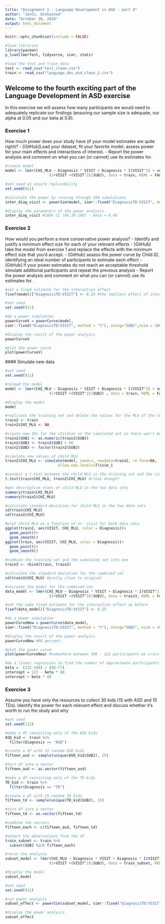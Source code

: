 ```yaml
---
title: "Assignment 1 - Language Development in ASD - part 4"
author: "JanCo. Unchained"
date: "October 10, 2018"
output: html_document
---
```


```r
knitr::opts_chunk$set(include = FALSE)

#load libraries
library(pacman)
p_load(lmerTest, tidyverse, simr, stats)

#load the test and train data
test <- read_csv("test_clean.csv")
train <- read_csv("language_dev_asd_clean_2.csv")
```


## Welcome to the fourth exciting part of the Language Development in ASD exercise

In this exercise we will assess how many participants we would need to adequately replicate our findings (ensuring our sample size is adequate, our alpha at 0.05 and our beta at 0.8).

### Exercise 1

How much power does your study have (if your model estimates are quite right)?
- [GitHub]Load your dataset, fit your favorite model, assess power for your main effects and interactions of interest.
- Report the power analysis and comment on what you can (or cannot) use its estimates for.

```r
#create model
model <- lmer(CHI_MLU ~ Diagnosis * VISIT + Diagnosis * I(VISIT^2) + verbalIQ_1 +
                    (1+VISIT +(VISIT^2)|SUBJ), data = train, REML = FALSE)

#set seed as ensure replicability 
set.seed(911)

#calculate the power by running through 100 simulations
inter_diag_visit <- powerSim(model, simr::fixed("DiagnosisTD:VISIT", method = "t"), nsim = 100)

#display the parameters of the power analysis
inter_diag_visit #100% CI (96.38-100) - beta = 0.48
```

### Exercise 2

How would you perform a more conservative power analysis?
- Identify and justify a minimum effect size for each of your relevant effects
- [GitHub] take the model from exercise 1 and replace the effects with the minimum effect size that you'd accept.
- [GitHub] assess the power curve by Child.ID, identifying an ideal number of participants to estimate each effect
- [GitHub] if your power estimates do not reach an acceptable threshold simulate additional participants and repeat the previous analysis
- Report the power analysis and comment on what you can (or cannot) use its estimates for.
```r
#set a fixed estimate for the interaction effect
fixef(model)["DiagnosisTD:VISIT"] <- 0.25 #the smallest effect of interest

#set seed 
set.seed(911)

#do a power simulation
powerCurveV = powerCurve(model,
simr::fixed("DiagnosisTD:VISIT", method = "t"), along="SUBJ",nsim = 100)

#display the result of the power analysis
powerCurveV 

#plot the power curve
plot(powerCurveV)
```

 #### Simulate new data
```r
#set seed
set.seed(911)

#reload the model
model <- lmer(CHI_MLU ~ Diagnosis * VISIT + Diagnosis * I(VISIT^2) + verbalIQ_1 +
                    (1+VISIT +(VISIT^2)|SUBJ) , data = train, REML = FALSE)

#display the model
model

#replicate the training set and delete the values for the MLU of the children
train2 <- train
train2$CHI_MLU <- NA

#create new IDs for the children in the simulated set so there won't be an overlap between the training data and the simulated data
train2$SUBJ <- as.numeric(train2$SUBJ)
train2$SUBJ <- train2$SUBJ + 66
train2$SUBJ <- factor(train2$SUBJ)

#simulate new values of child MLU 
train2$CHI_MLU <- simulate(model, seed=1, newdata=train2, re.form=NA,
                        allow.new.levels=T)$sim_1

#conduct a t-test between the child MLU in the training set and the simulated set respectively
t.test(train$CHI_MLU, train2$CHI_MLU) #close enough? 

#get descriptive stats of child MLU in the two data sets
summary(train$CHI_MLU)
summary(train2$CHI_MLU)

#calculate standard deviation for child MLU in the two data sets
sd(train$CHI_MLU)
sd(train2$CHI_MLU)

#plot child MLU as a function of nr. visit for both data sets
ggplot(train2, aes(VISIT, CHI_MLU, color = Diagnosis))+
  geom_point()+
  geom_smooth()
ggplot(train, aes(VISIT, CHI_MLU, color = Diagnosis))+
  geom_point()+
  geom_smooth()

#combine the training set and the simulated set into one 
train3 <- rbind(train, train2)

#calculate the standard deviation for the combined set
sd(train3$CHI_MLU) #pretty close to original 

#recreate the model for the combined set
data_model <- lmer(CHI_MLU ~ Diagnosis * VISIT + Diagnosis * I(VISIT^2) + verbalIQ_1 +
                    (1+VISIT +(VISIT^2)|SUBJ), data = train3, REML = FALSE)

#set the same fixed estimate for the interaction effect as before
fixef(data_model)["DiagnosisTD:VISIT"] <- 0.25  

#do a power simulation
powerCurveNew = powerCurve(data_model,
simr::fixed("DiagnosisTD:VISIT", method = "t"), along="SUBJ", nsim = 100) 

#display the result of the power analysis
powerCurveNew #88 percent. 

#plot the power curve
plot(powerCurveNew) #somewhere between 109 - 122 participants we cross the 80% mark

#do a linear regression to find the number of approximate participants when the power is 80%
beta =  (122-109) / (88-77)
intercept = 122 - beta * 88
intercept + beta * 80 
```

### Exercise 3

Assume you have only the resources to collect 30 kids (15 with ASD and 15 TDs). Identify the power for each relevant effect and discuss whether it's worth to run the study and why

```r
#set seed
set.seed(112)

#make a df consisting only of the ASD kids 
ASD_kid <- train %>%
  filter(Diagnosis == "ASD")

#create a df with 15 random ASD kids
fifteen_asd <- sample(unique(ASD_kid$SUBJ), 15)

#turn df into a vector
fifteen_asd <- as.vector(fifteen_asd)

#make a df consisting only of the TD kids 
TD_kid <- train %>%
  filter(Diagnosis == "TD")

#create a df with 15 random TD kids
fifteen_td <- sample(unique(TD_kid$SUBJ), 15)

#turn df into a vector
fifteen_td <- as.vector(fifteen_td)

#combine the vectors
fifteen_each <- c(fifteen_asd, fifteen_td)

#select the observations from the df
train_subset <- train %>%
  subset(SUBJ %in% fifteen_each)

#rerun the analysis
subset_model <- lmer(CHI_MLU ~ Diagnosis * VISIT + Diagnosis * I(VISIT^2) + verbalIQ_1 +
                    (1+VISIT +(VISIT^2)|SUBJ), data = train_subset, REML = FALSE)

#display the model
subset_model

#set seed
set.seed(911)

#run power analysis
subset_effect <- powerSim(subset_model, simr::fixed("DiagnosisTD:VISIT", method = "t"), nsim = 100)

#display the power analysis
subset_effect
```